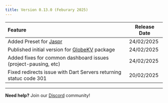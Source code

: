 ```yaml
---
title: Version 0.13.0 (Feburary 2025)
---
```


| Feature                                                                            | Release Date |
| :--------------------------------------------------------------------------------- | ------------ |
| Added Preset for [Jaspr](https://pub.dev/packages/jaspr)                           | 24/02/2025   |
| Published initial version for [GlobeKV](https://pub.dev/packages/globe_kv) package | 24/02/2025   |
| Added fixes for common dashboard issues (project-pausing, etc)                     | 24/02/2025   |
| Fixed redirects issue with Dart Servers returning statuc code 301                  | 20/02/2025   |

---

**Need help?** Join our [Discord](https://invertase.link/globe-discord) community!
